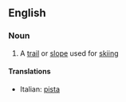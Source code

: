 ==English==

===Noun===
{{en-noun|sg=[[ski]] [[rin]]}}

# {{sports}} A [[trail]] or [[slope]] used for [[skiing]]

====Translations====
{{top}}
*Italian: [[pista]] {{f}}
{{mid}}

{{bottom}}